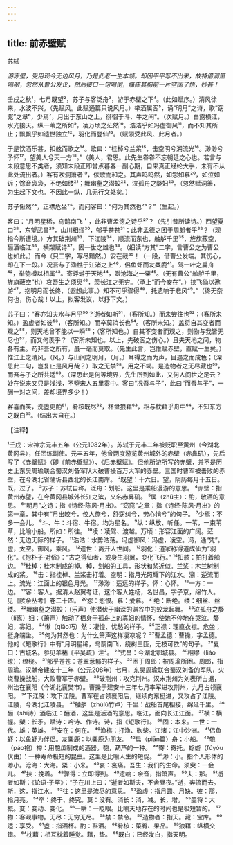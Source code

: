 ```yaml
---
---
---
```

title: 前赤壁赋
---



苏轼

*游赤壁，受用现今无边风月，乃是此老一生本领。却因平平写不出来，故特借洞箫鸣咽，忽然从曹公发议，然后接口一句喝倒，痛陈其胸前一片空阔了悟，妙甚！*

壬戌之秋¹，七月既望²，苏子与客泛舟³，游于赤壁之下⁴。（此如赋序。）清风徐来，水波不兴。（先赋风。此赋通篇只说风月。）举酒属客⁵，诵“明月”之诗，歌“窈窕”之章⁶，少焉⁷，月出于东山之上，徘徊于斗、牛之间⁸。（次赋月。）白露横江，水光接天。纵一苇之所如⁹，凌万顷之茫然¹⁰。浩浩乎如冯虚御风¹¹，而不知其所止；飘飘乎如遗世独立¹²，羽化而登仙¹³。（赋领受此风、此月者。）

于是饮酒乐甚，扣舷而歌之¹⁴。歌曰：“桂棹兮兰桨¹⁵，击空明兮溯流光¹⁶。渺渺兮予怀¹⁷，望美人兮天一方¹⁸。”（美人，君恩。此先生眷眷不忘朝廷之心也。若言与未段意思不类者，须知末段正即曾点暮春一副心期，自来真正经纶大手，未有不从此处流出者。）客有吹洞箫者¹⁹，依歌而和之。其声呜呜然，如怨如慕²⁰，如泣如诉；馀音袅袅，不绝如缕²¹；舞幽壑之潜蛟²²，泣孤舟之嫠妇²³。（忽然赋洞箫，为生起下文也。不因此一纵，几无行文处矣。）

苏子愀然²⁴，正襟危坐²⁵，而问客曰：“何为其然也²⁶？”（生起。）

客曰：“月明星稀，乌鹊南飞＇，此非曹孟德之诗乎²⁷？（先引昔所读诗。）西望夏口²⁸，东望武昌²⁹，山川相缪³⁰，郁乎苍苍³¹；此非孟德之困于周郎者乎³²？（现指今所遭境。）方其破荆州³³，下江陵³⁴，顺流而东也，舳舻千里³⁵，旌旗蔽空，酾酒临江³⁶，横槊赋诗³⁷，固一世之雄也³⁸。（细读“方其”二字，言曹公之为曹公也如此。）而今（只二字，写尽黯然。）安在哉³⁹！（一段，借曹公发端。其伤心，却在下一段。）况吾与子渔樵于江渚之上⁴⁰，侣鱼虾而友麋鹿⁴¹。驾一叶之扁舟⁴²，举匏樽以相属⁴³。寄蜉蝣于天地⁴⁴，渺沧海之一粟⁴⁵。（无有曹公“舳舻千里，旌旗蔽空”也）哀吾生之须臾⁴⁶，羡长江之无穷。（承上“而今安在”。）挟飞仙以邀游⁴⁷，抱明月而长终，（遐想此事。）知不可乎骤得⁴⁸，托遗响于悲风⁴⁹。”（终无奈何也，伤心哉！以上，拟客发议，以抒下文。）

苏子曰：“客亦知夫水与月乎⁵⁰？逝者如斯⁵¹，（客所知。）而未尝往也⁵²；（客所未知。）盈虚者如彼⁵³，（客所知。）而卒莫消长也⁵⁴。（客所未知。）盖将自其变者而观之⁵⁵，则天地曾不能以一瞬⁵⁶；（客所知也。）自其不变者而观之，则物与我皆无尽也⁵⁷，而又何羡乎？（客所未知也。以上，先破客之伤心。）且夫天地之间，物各有主。苟非吾之所有，虽一毫而莫取。（先生此言，岂惟赋赤壁，直赋一生矣。）惟江上之清风，（风。）与山间之明月，（月。）耳得之而为声，目遇之而成色；（深思此二句，岂复止是风月哉？）取之无禁⁵⁸，用之不竭。是造物者之无尽藏也⁵⁹，而吾与子之所共适⁶⁰。（深思此是何等境界，先生所到如此，又何人间世之足云？妙在说来又只是浅浅，不堕宋人五里雾中。客曰“况吾与子”，此曰“而吾与子”，一酬一对之间，差却境界多少！）

客喜而笑，洗盏更酌⁶¹，肴核既尽⁶²，杯盘狼藉⁶³，相与枕藉乎舟中⁶⁴，不知东方之既白⁶⁵。（结出大自在。）

【注释】

¹壬戌：宋神宗元丰五年（公元1082年）。苏轼于元丰二年被贬职至黄州（今湖北黄冈县），任团练副使。元丰五年，他曾两度游览黄州城外的赤壁（赤鼻矶），先后写了《赤壁赋》（即《前赤壁赋》）、《后赤壁赋》。但他所游所写的赤壁，并不是历史上东吴周瑜联合蜀汉刘备军队大破曹操百万大军的赤壁。三国时曹军被击败的赤壁，在今湖北省蒲圻县西北的长江南岸。
²既望：十六日。望，阴历每月十五日。既，过了。
³苏子：苏轼自称。泛舟：划船。这里是乘船漫游的意思。
⁴赤壁：指黄州赤璧，在今黄冈县城外长江之滨，又名赤鼻矶。
⁵属（zhǔ主）：酌，敬酒的意思。
⁶“明月”之诗：指《诗经·陈风·月出》。“窈窕”之章：指《诗经·陈风·月出》的第一章，其中有“月出皎兮，佼人僚兮，舒窈纠兮，劳心悄兮”的句子。
⁷少焉：不多一会儿。
⁸斗、牛：斗宿、牛宿。均为星名。
⁹纵：纵放、听任。一苇，一束苇草，比喻小船。所如：所往。
¹⁰凌：凌驾、渡越。万顷：形容江面的广阔。茫然：无边无际的样子。
¹¹浩浩：水势浩荡。冯虚御风：冯虚，凌空。冯，通“凭”。虚，太空。御风，乘风。
¹²遗世：离开人世间。
¹³羽化：道家称得道成仙为“羽化”。《抱朴子·对俗》：“古之得仙者，或身生羽翼，变化飞行。”
¹⁴扣舷：拍打着船边。
¹⁵桂棹：桂木制成的棹。棹，划船的工具，形状和桨近似。兰桨：木兰树制成的桨。
¹⁶击：指桂棹、兰桨击打着。空明：指月光照耀下的江水。溯：逆流而上。流光：江面上的银色月光。
¹⁷渺渺：遥远的样子。怀：心怀。
¹⁸一方：一边。
¹⁹客：客人。据清人赵翼考证，这个客人姓杨，名世昌，字子京，绵竹人。见《陔余丛考》卷二十四。
²⁰怨：怨恨。慕：爱慕。
²¹绝：断绝。缕：细丝、丝缕。
²²舞幽壑之潜蛟：（乐声）使潜伏于幽深的渊谷中的蛟龙起舞。
²³泣孤舟之嫠（Iǐ离）妇：（箫声）触动了栖身于孤舟上的寡妇的情怀，使她不停地在哭泣。嫠妇，寡妇。
²⁴愀（qiǎo巧）然：凄惶、忧愁的样子。
²⁵正襟：理直衣襟。危坐；挺身端坐。
²⁶何为其然也：为什么箫声这样凄凉呢？
²⁷曹孟德：曹操，字孟德。他的《短歌行》中有“月明星稀，乌鹊南飞，绕树三匝，无枝可依”的句子。
²⁸夏口：古城名。参见羊祐《平吴疏》注²。
²⁹式昌：今湖北鄂城县。
³⁰相缪（liáo缭）：缭绕。
³¹郁乎苍苍：苍翠葱郁的样子。
³²困于周郎：被周瑜所困。周郎，指周瑜。汉献帝建安十三年（公元208年）七月，东昊周瑜联合蜀汉刘备的军队，火烧曹操战船，大败曹军于赤壁。
³³破荆州：攻克荆州。汉末荆州为刘表所占据，州治在襄阳（今湖北襄樊市）。曹操于建安十三年七月率军进攻荆州，九月占领襄阳。
³⁴下江陵：攻下江陵。曹军在占领襄阳后，继续向东挺进，又攻占了江陵。江陵，今湖北江陵县。
³⁵舳舻（zhúlú竹卢）千里：战船首尾相接，绵延千里。
³⁶酾（shí诗）酒临江：酾酒，这里是活酒的意思。临江，面向长江江面。
³⁷横：横握。槊：长矛。赋诗：吟诗、作诗。诗，指《短歌行》。
³⁸固：本来。一世：一代。雄：英雄。
³⁹安在：何在。
⁴⁰渔樵：打渔、砍柴。江渚：江中沙洲。
⁴¹侣鱼虾：以鱼虾为伴侣。友麋鹿：以麋鹿为朋友。
⁴²扁（piān篇）舟；小船。
⁴³匏（páo袍）樽：用匏瓜制成的酒器。匏，葫芦的一种。
⁴⁴寄：寄托。蜉蝣（fúyóu伏由）：一种寿命极短的昆虫。这里是比喻人生的短促。
⁴⁵渺：小。指个人形体的渺小。沧海：大海。粟：小米。
⁴⁶哀：哀痛。吾生：我们的生命。须臾：一会儿。
⁴⁷挟：挽着。
⁴⁸骤得：立即得到。
⁴⁹遗响：余音，指箫声。
⁵⁰夫：那。
⁵¹逝者如斯：《论语·子罕》：“子在川上曰：“逝者如斯夫，不舍昼夜。”逝，奔流而去。斯，这，指江水。
⁵²往；这里是流尽的意思。
⁵³盈虚：指月圆、月缺。彼：那，指月亮。
⁵⁴卒：终于、终究。莫：没有。消长：消，减。长，增。
⁵⁵盖将：大概。变：变动、变化。
⁵⁶一瞬：一眨眼。比喻天地存在的时间也是极短暂的。
⁵⁷物：客观事物。无尽：无穷无尽。
⁵⁸禁：禁令。
⁵⁹造物者：指天。藏：宝库。
⁶⁰适：享受。
⁶¹盏：指酒杯。酌：斟酒。
⁶²肴核：菜肴、果品。
⁶³狼藉：纵横交错。
⁶⁴枕藉：相互枕着睡觉。藉，垫。
⁶⁵既白：已经发白，指天明。